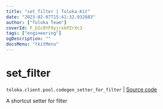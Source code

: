 ```yaml
---
title: "set_filter | Toloka-Kit"
date: "2023-02-07T15:41:32.932883"
author: ["Toloka Team"]
coverId: F_bIcOYF9yjrxkPZrXc3
tags: ["engineering"]
ogDescription: ""
docsMenu: "tkitMenu"
---
```


# set_filter
`toloka.client.pool.codegen_setter_for_filter` | [Source code](https://github.com/Toloka/toloka-kit/blob/v1.1.3/src/client/pool/__init__.py#L0)

A shortcut setter for filter